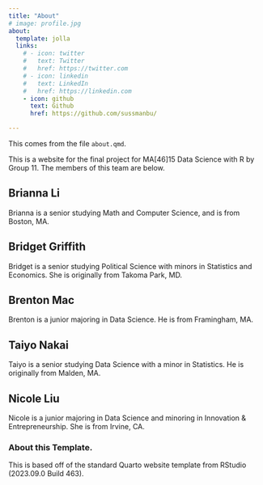 ```yaml
---
title: "About"
# image: profile.jpg
about:
  template: jolla
  links:
    # - icon: twitter
    #   text: Twitter
    #   href: https://twitter.com
    # - icon: linkedin
    #   text: LinkedIn
    #   href: https://linkedin.com
    - icon: github
      text: Github
      href: https://github.com/sussmanbu/

---
```



This comes from the file `about.qmd`.

This is a website for the final project for MA[46]15 Data Science with R by Group 11.
The members of this team are below.

## Brianna Li

Brianna is a senior studying Math and Computer Science, and is from Boston, MA.

## Bridget Griffith

Bridget is a senior studying Political Science with minors in Statistics and Economics. She is originally from Takoma Park, MD. 

## Brenton Mac

Brenton is a junior majoring in Data Science. He is from Framingham, MA.

## Taiyo Nakai

Taiyo is a senior studying Data Science with a minor in Statistics. He is originally from Malden, MA.

## Nicole Liu
Nicole is a junior majoring in Data Science and minoring in Innovation & Entrepreneurship. She is from Irvine, CA.

<!-- Please leave in the information below -->

### About this Template.

This is based off of the standard Quarto website template from RStudio (2023.09.0 Build 463).
